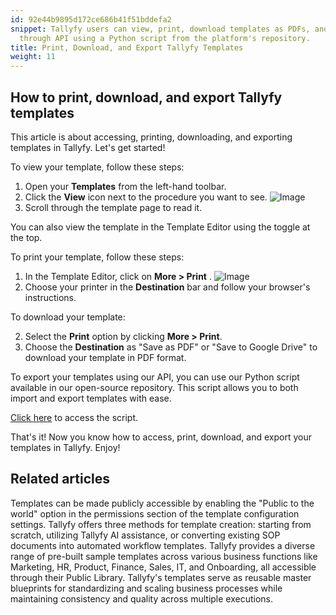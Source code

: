 ```yaml
---
id: 92e44b9895d172ce686b41f51bddefa2
snippet: Tallyfy users can view, print, download templates as PDFs, and export them
  through API using a Python script from the platform's repository.
title: Print, Download, and Export Tallyfy Templates
weight: 11
---
```


## How to print, download, and export Tallyfy templates

This article is about accessing, printing, downloading, and exporting templates in Tallyfy. Let's get started!

To view your template, follow these steps:

1. Open your **Templates** from the left-hand toolbar.
2. Click the **View** icon next to the procedure you want to see.
   ![Image](https://screenshots.tallyfy.com/tallyfy%2Fpro%2Fdesktop-light-click-view-template.png)
3. Scroll through the template page to read it.

You can also view the template in the Template Editor using the toggle at the top.

To print your template, follow these steps:

1. In the Template Editor, click on **More > Print** .
   ![Image](https://screenshots.tallyfy.com/tallyfy%2Fpro%2Fdesktop-light-click-print.png)
3. Choose your printer in the **Destination** bar and follow your browser's instructions.

To download your template:

2. Select the **Print** option by clicking **More > Print**.
3. Choose the **Destination** as "Save as PDF" or "Save to Google Drive" to download your template in PDF format.

To export your templates using our API, you can use our Python script available in our open-source repository. This script allows you to both import and export templates with ease.

[Click here](https://github.com/tallyfy/api-support/tree/master/Backup%20Blueprints) to access the script.

That's it! Now you know how to access, print, download, and export your templates in Tallyfy. Enjoy!


## Related articles
<CardGrid>
<LinkTitleCard header="<b>Templates > Publish a template</b>" href="/products/pro/documenting/templates/how-to-make-my-tallyfy-template-public/" > Templates can be made publicly accessible by enabling the "Public to the world" option in the permissions section of the template configuration settings. </LinkTitleCard>
<LinkTitleCard header="<b>Templates > Create a template</b>" href="/products/pro/documenting/templates/create-template/" > Tallyfy offers three methods for template creation: starting from scratch, utilizing Tallyfy AI assistance, or converting existing SOP documents into automated workflow templates. </LinkTitleCard>
<LinkTitleCard header="<b>Templates > Sample Templates</b>" href="/products/pro/documenting/templates/how-can-i-access-tallyfys-sample-templates/" > Tallyfy provides a diverse range of pre-built sample templates across various business functions like Marketing, HR, Product, Finance, Sales, IT, and Onboarding, all accessible through their Public Library. </LinkTitleCard>
<LinkTitleCard header="<b>Documenting > Templates</b>" href="/products/pro/documenting/templates/" > Tallyfy's templates serve as reusable master blueprints for standardizing and scaling business processes while maintaining consistency and quality across multiple executions. </LinkTitleCard>
</CardGrid>